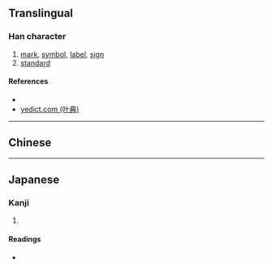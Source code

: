 {{character info/new}}
==Translingual==

===Han character===
{{Han char|rn=32|rad=土|as=11|sn=14|four=41191|canj=GMWF|ids=⿰土票}}

# [[mark]], [[symbol]], [[label]], [[sign]]
# [[standard]]

====References====
* {{Han ref|kx=0237.140|dkj=05406|dj=0475.210|hdz=10478.120|uh=5882|ud=22658|bh=E164|bd=57700}}
* [http://yedict.com/htm/58/5882.htm yedict.com (叶典)]

----

==Chinese==
{{zh-see|標|a}}

----

==Japanese==

===Kanji===
{{ja-kanji|grade=|rs=土11}}

# {{defn|lang=ja|sort=土11}}

====Readings====
* {{ja-readings|on=[[ひょう]] (hyō), [[へう]] (heu)|kun=}}